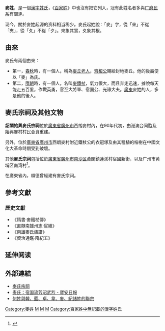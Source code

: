 {{About|[[漢姓|漢族姓氏]]'''麥姓'''|「'''麥'''」的其他用法|麥}}
{{姓氏
|姓氏=麥
|繁體=麥
|簡體=麦
|拼音=Mài
|注音=ㄇㄞˋ
|中国大陆=Mài
|台湾=Mai
|香港=Mak
|澳门=Mak
|新加坡=Mai、Mak
|马来西亚=Mai、Mak
|越南=
|日本=
|韩国=맥
|反切=
|同音字=
|堂号=
|郡望=
}}
'''麥姓'''，是一個[[漢字姓氏|漢字姓氏]]，《[[百家姓|百家姓]]》中也沒有把它列入，冠有此姓名者多與[[广府民系|广府民系]]有關連。

现今，關於麥姓起源的资料相当稀少。麥氏起姓說：「麥」字，從「來」不從「夾」，從「夂」不從「夕」。來象其實，夂象其根。

==由來==
麥氏有兩個由來：
*第一，[[春秋时期|春秋]]時，有一個人，稱為[[麥丘老人|麥丘老人]]，[[齊桓公|齊桓公]]賜給封地麥丘。他的後裔便以「麥」為氏。 
*第二，[[隋朝|隋朝]]時，有一個人，名叫[[麥鐵杖|麥鐵杖]]，氣力很大，而且奔走迅速，據說每天能走五百里，作戰英勇，官至大將軍、宿国公、光祿大夫。[[廣東|廣東]]麥姓的人，多是他的後人。

==麥氏宗祠及其他文物==
'''韶關始興麥氏宗祠'''位於[[廣東省|廣東省]][[廣州市|廣州市]]西朗麥村內，在90年代初，由港澳台同胞及始興麥村村民合資重建。

另外，位於[[廣東省|廣東省]][[廣州市|廣州市]]西朗麥村附近鐵杖公的衣冠塚及由其種植的榕樹在中國文化大革命時期受到破壞。

其他'''麥氏宗祠'''包括位於[[廣東省|廣東省]][[廣州市|廣州市]][[南沙区_(广州市)|南沙区]]黃閣鎮蓮溪村宿國新街，以及广州市黄埔区南湾村<ref>{{cite web |url=https://k.sina.cn/article_2943269702_af6ebb4600100jby2.html?from=history |title=广州“南湾村”内最古老宗祠，保留古代多幅“壁画”和“晒书台” |publisher=新浪網 |archiveurl=https://web.archive.org/web/20210707055557/https://k.sina.cn/article_2943269702_af6ebb4600100jby2.html?from=history |archivedate=2007-07-07 |deadurl=no }}</ref>。

在廣東省內，順德曾經建有麥氏宗祠。

==參考文獻==
{{reflist}}

===歷史文獻===
*《隋書·麥鐵杖傳》
*《直隸南雄州志·宦績》
*《南雄麥氏族譜》
*《資治通鑑·隋紀五》

==延伸阅读==
{{Wikisource further reading}}

==外部連結==
*[https://web.archive.org/web/20070928093225/http://www.czzxqd.com/servlet/Report?Node=1921&Language=2 麥氏宗祠]
*[https://web.archive.org/web/20071020003220/http://www.baoandaily.cn/daily/daily/subtitle/whzk/20070129118504.jsp 麦氏：宿国流芳昭武烈 - 寶安日報]
*[https://web.archive.org/web/20070612034737/http://www.sjhsw.com/Article_Show.asp?ArticleID=213 何姓與韓、藍、卓、韋、麥、紀諸姓的聯宗]

[[Category:麥姓|Category:麥姓]]
[[Category:越南姓氏|M]]
[[Category:朝鮮語姓氏|M]]
[[Category:漢姓|M]]
[[Category:百家姓中無記載的漢字姓氏|Category:百家姓中無記載的漢字姓氏]]
